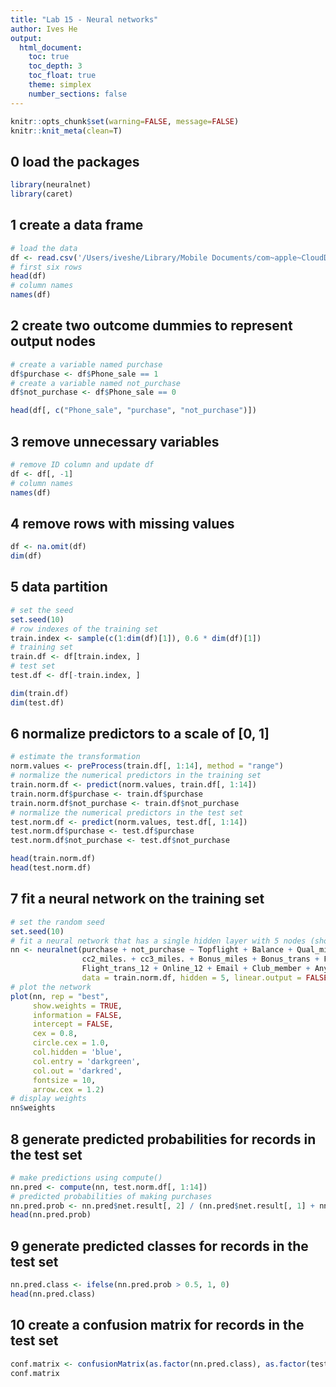 ```yaml
---
title: "Lab 15 - Neural networks"
author: Ives He
output:
  html_document:
    toc: true
    toc_depth: 3
    toc_float: true
    theme: simplex
    number_sections: false
---
```


```r
knitr::opts_chunk$set(warning=FALSE, message=FALSE)
knitr::knit_meta(clean=T)
```

## 0 load the packages 
```r
library(neuralnet)
library(caret)

```

## 1 create a data frame
```r
# load the data 
df <- read.csv('/Users/iveshe/Library/Mobile Documents/com~apple~CloudDocs/Term 1/FIN 550/Lab/lab-15/EastWestAirlinesNN.csv')
# first six rows 
head(df)
# column names
names(df)
```

## 2 create two outcome dummies to represent output nodes  
```r
# create a variable named purchase
df$purchase <- df$Phone_sale == 1
# create a variable named not_purchase
df$not_purchase <- df$Phone_sale == 0

head(df[, c("Phone_sale", "purchase", "not_purchase")])
```

## 3 remove unnecessary variables
```r
# remove ID column and update df 
df <- df[, -1]
# column names 
names(df)
```

## 4 remove rows with missing values
```r
df <- na.omit(df)
dim(df)
```

## 5 data partition 
```r
# set the seed 
set.seed(10)
# row indexes of the training set
train.index <- sample(c(1:dim(df)[1]), 0.6 * dim(df)[1])
# training set
train.df <- df[train.index, ]
# test set
test.df <- df[-train.index, ]

dim(train.df)
dim(test.df)
```

## 6 normalize predictors to a scale of [0, 1] 
```r
# estimate the transformation 
norm.values <- preProcess(train.df[, 1:14], method = "range")
# normalize the numerical predictors in the training set 
train.norm.df <- predict(norm.values, train.df[, 1:14])
train.norm.df$purchase <- train.df$purchase
train.norm.df$not_purchase <- train.df$not_purchase
# normalize the numerical predictors in the test set 
test.norm.df <- predict(norm.values, test.df[, 1:14])
test.norm.df$purchase <- test.df$purchase
test.norm.df$not_purchase <- test.df$not_purchase

head(train.norm.df)
head(test.norm.df)
```

## 7 fit a neural network on the training set 
```r
# set the random seed 
set.seed(10)
# fit a neural network that has a single hidden layer with 5 nodes (should take ~ 1 minute)
nn <- neuralnet(purchase + not_purchase ~ Topflight + Balance + Qual_miles + cc1_miles. +
                cc2_miles. + cc3_miles. + Bonus_miles + Bonus_trans + Flight_miles_12mo +
                Flight_trans_12 + Online_12 + Email + Club_member + Any_cc_miles_12mo, 
                data = train.norm.df, hidden = 5, linear.output = FALSE)
# plot the network
plot(nn, rep = "best", 
     show.weights = TRUE,       
     information = FALSE,       
     intercept = FALSE,         
     cex = 0.8,                  
     circle.cex = 1.0,           
     col.hidden = 'blue',       
     col.entry = 'darkgreen',    
     col.out = 'darkred',        
     fontsize = 10,       
     arrow.cex = 1.2)  
# display weights
nn$weights
```

## 8 generate predicted probabilities for records in the test set  
```r
# make predictions using compute() 
nn.pred <- compute(nn, test.norm.df[, 1:14])
# predicted probabilities of making purchases
nn.pred.prob <- nn.pred$net.result[, 2] / (nn.pred$net.result[, 1] + nn.pred$net.result[, 2])
head(nn.pred.prob)
```

## 9 generate predicted classes for records in the test set 
```r
nn.pred.class <- ifelse(nn.pred.prob > 0.5, 1, 0)
head(nn.pred.class)
```

## 10 create a confusion matrix for records in the test set
```r
conf.matrix <- confusionMatrix(as.factor(nn.pred.class), as.factor(test.df$Phone_sale), positive = "1")
conf.matrix

```
